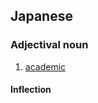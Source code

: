 ==Japanese==
{{ja-kanjitab|人|文|的}}

===Adjectival noun===
{{ja-adj|じんぶんてき|decl=na}}

# [[academic]] {{gloss|scholarly; literary or classical, in distinction from scientific}}

====Inflection====
{{ja-na|人文的|じんぶんてき|jinbunteki}}